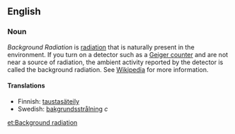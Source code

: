 ==English==

===Noun===
''Background Radiation'' is [[radiation]] that is naturally present in the environment.  If you turn on a detector such as a [[Geiger counter]] and are not near a source of radiation, the ambient activity reported by the detector is called the background radiation.  See [[w:Radiation#Natural_background_radiation|Wikipedia]] for more information.

====Translations====

*Finnish: [[taustasäteily]]
*Swedish: [[bakgrundsstrålning]] ''c''

[[et:Background radiation]]